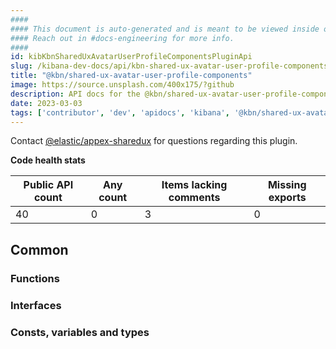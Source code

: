 ```yaml
---
####
#### This document is auto-generated and is meant to be viewed inside our experimental, new docs system.
#### Reach out in #docs-engineering for more info.
####
id: kibKbnSharedUxAvatarUserProfileComponentsPluginApi
slug: /kibana-dev-docs/api/kbn-shared-ux-avatar-user-profile-components
title: "@kbn/shared-ux-avatar-user-profile-components"
image: https://source.unsplash.com/400x175/?github
description: API docs for the @kbn/shared-ux-avatar-user-profile-components plugin
date: 2023-03-03
tags: ['contributor', 'dev', 'apidocs', 'kibana', '@kbn/shared-ux-avatar-user-profile-components']
---
```




Contact [@elastic/appex-sharedux](https://github.com/orgs/elastic/teams/appex-sharedux) for questions regarding this plugin.

**Code health stats**

| Public API count  | Any count | Items lacking comments | Missing exports |
|-------------------|-----------|------------------------|-----------------|
| 40 | 0 | 3 | 0 |

## Common

### Functions
<DocDefinitionList data={kbnSharedUxAvatarUserProfileComponentsObj.common.functions}/>

### Interfaces
<DocDefinitionList data={kbnSharedUxAvatarUserProfileComponentsObj.common.interfaces}/>

### Consts, variables and types
<DocDefinitionList data={kbnSharedUxAvatarUserProfileComponentsObj.common.misc}/>

